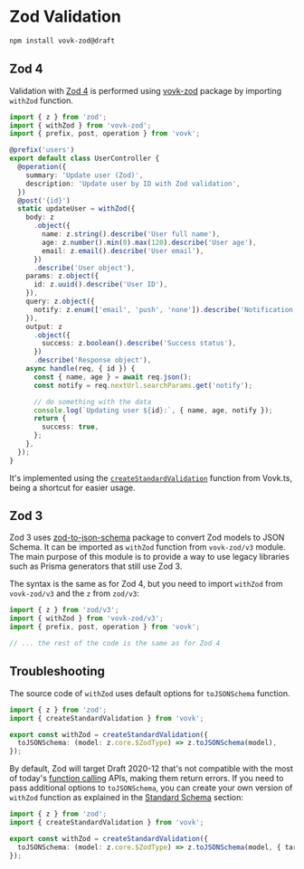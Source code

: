 # Zod Validation

```sh npm2yarn
npm install vovk-zod@draft
```

## Zod 4

Validation with [Zod 4](https://www.npmjs.com/package/zod) is performed using [vovk-zod](https://www.npmjs.com/package/vovk-zod) package by importing `withZod` function.

```ts
import { z } from 'zod';
import { withZod } from 'vovk-zod';
import { prefix, post, operation } from 'vovk';

@prefix('users')
export default class UserController {
  @operation({
    summary: 'Update user (Zod)',
    description: 'Update user by ID with Zod validation',
  })
  @post('{id}')
  static updateUser = withZod({
    body: z
      .object({
        name: z.string().describe('User full name'),
        age: z.number().min(0).max(120).describe('User age'),
        email: z.email().describe('User email'),
      })
      .describe('User object'),
    params: z.object({
      id: z.uuid().describe('User ID'),
    }),
    query: z.object({
      notify: z.enum(['email', 'push', 'none']).describe('Notification type'),
    }),
    output: z
      .object({
        success: z.boolean().describe('Success status'),
      })
      .describe('Response object'),
    async handle(req, { id }) {
      const { name, age } = await req.json();
      const notify = req.nextUrl.searchParams.get('notify');

      // do something with the data
      console.log(`Updating user ${id}:`, { name, age, notify });
      return {
        success: true,
      };
    },
  });
}
```

It's implemented using the [`createStandardValidation`](./standard) function from Vovk.ts, being a shortcut for easier usage.

## Zod 3

Zod 3 uses [zod-to-json-schema](https://www.npmjs.com/package/zod-to-json-schema) package to convert Zod models to JSON Schema. It can be imported as `withZod` function from `vovk-zod/v3` module. The main purpose of this module is to provide a way to use legacy libraries such as Prisma generators that still use Zod 3.

The syntax is the same as for Zod 4, but you need to import `withZod` from `vovk-zod/v3` and the `z` from `zod/v3`:

```ts
import { z } from 'zod/v3';
import { withZod } from 'vovk-zod/v3';
import { prefix, post, operation } from 'vovk';

// ... the rest of the code is the same as for Zod 4
```

## Troubleshooting

The source code of `withZod` uses default options for `toJSONSchema` function.

```ts filename="vovk-zod/src/index.ts"
import { z } from 'zod';
import { createStandardValidation } from 'vovk';

export const withZod = createStandardValidation({
  toJSONSchema: (model: z.core.$ZodType) => z.toJSONSchema(model),
});
```

By default, Zod will target Draft 2020-12 that's not compatible with the most of today's [function calling](/function-calling) APIs, making them return errors. If you need to pass additional options to `toJSONSchema`, you can create your own version of `withZod` function as explained in the [Standard Schema](/validation/standard) section:

```ts filename="src/lib/withZod.ts" {5}
import { z } from 'zod';
import { createStandardValidation } from 'vovk';

export const withZod = createStandardValidation({
  toJSONSchema: (model: z.core.$ZodType) => z.toJSONSchema(model, { target: 'draft-7' }),
});
```

